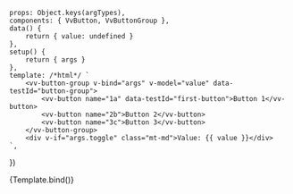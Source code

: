 
<Meta
	title="Components/ButtonGroup"
	component={VvButtonGroup}
	args={defaultArgs}
	argTypes={argTypes}
/>

	props: Object.keys(argTypes),
	components: { VvButton, VvButtonGroup },
	data() {
		return { value: undefined }
	},
	setup() {
		return { args }
	},
	template: /*html*/ `
        <vv-button-group v-bind="args" v-model="value" data-testId="button-group">
            <vv-button name="1a" data-testId="first-button">Button 1</vv-button>
            <vv-button name="2b">Button 2</vv-button>
            <vv-button name="3c">Button 3</vv-button>
        </vv-button-group>
		<div v-if="args.toggle" class="mt-md">Value: {{ value }}</div>
    `,
})

<Canvas>
	<Story name="Default" play={defaultTest}>
		{Template.bind()}
	</Story>
</Canvas>
